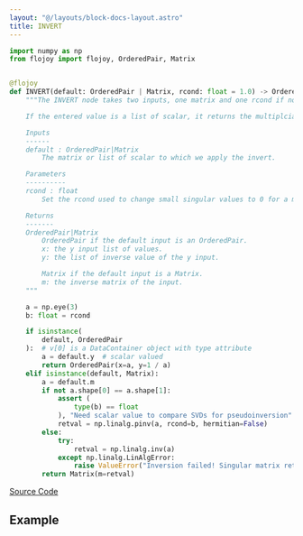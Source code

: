 ```yaml
---
layout: "@/layouts/block-docs-layout.astro"
title: INVERT
---
```



<PythonDocsDisplay docstring={docstring} />

```python
import numpy as np
from flojoy import flojoy, OrderedPair, Matrix


@flojoy
def INVERT(default: OrderedPair | Matrix, rcond: float = 1.0) -> OrderedPair | Matrix:
    """The INVERT node takes two inputs, one matrix and one rcond if not a square matrix, then inverts them (or pseudo invert) and returns the result.

    If the entered value is a list of scalar, it returns the multiplciative inverse 1/x for each element of the list.

    Inputs
    ------
    default : OrderedPair|Matrix
        The matrix or list of scalar to which we apply the invert.

    Parameters
    ----------
    rcond : float
        Set the rcond used to change small singular values to 0 for a more accurate result when calculating the pseuso-inverse of the matrix.

    Returns
    -------
    OrderedPair|Matrix
        OrderedPair if the default input is an OrderedPair.
        x: the y input list of values.
        y: the list of inverse value of the y input.

        Matrix if the default input is a Matrix.
        m: the inverse matrix of the input.
    """

    a = np.eye(3)
    b: float = rcond

    if isinstance(
        default, OrderedPair
    ):  # v[0] is a DataContainer object with type attribute
        a = default.y  # scalar valued
        return OrderedPair(x=a, y=1 / a)
    elif isinstance(default, Matrix):
        a = default.m
        if not a.shape[0] == a.shape[1]:
            assert (
                type(b) == float
            ), "Need scalar value to compare SVDs for pseudoinversion"
            retval = np.linalg.pinv(a, rcond=b, hermitian=False)
        else:
            try:
                retval = np.linalg.inv(a)
            except np.linalg.LinAlgError:
                raise ValueError("Inversion failed! Singular matrix returned...")
        return Matrix(m=retval)

```

[Source Code](https://github.com/flojoy-ai/blocks/blob/main/blocks/TRANSFORMERS/MATRIX_MANIPULATION/INVERT/INVERT.py)

## Example

